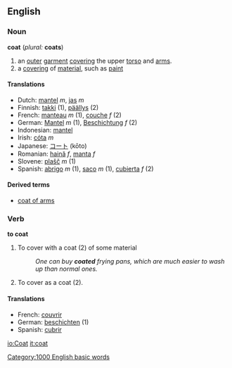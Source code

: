 ==English==
=== Noun ===
'''coat''' (''plural:'' '''coats''')
#an [[outer]] [[garment]] [[cover]]ing the upper [[torso]] and [[arms]].
#a [[covering]] of [[material]], such as [[paint]]

==== Translations====
*Dutch: [[mantel]] ''m'', [[jas]] ''m''
*Finnish: [[takki]] (1), [[päällys]] (2)
*French: [[manteau]] ''m'' (1), [[couche]] ''f'' (2)
*German: [[Mantel]] ''m'' (1), [[Beschichtung]] ''f'' (2)
*Indonesian: [[mantel]]
*Irish: [[cóta]] ''m''
*Japanese: [[コート]] (kōto)
*Romanian: [[haină]] ''f'', [[manta]] ''f''
*Slovene: [[plašč]] ''m'' (1)
* Spanish: [[abrigo]] ''m'' (1), [[saco]] ''m'' (1), [[cubierta]] ''f'' (2)

====Derived terms====
*[[coat of arms]]

=== Verb ===
'''to coat'''
#To cover with a coat (2) of some material
#:''One can buy '''coated''' frying pans, which are much easier to wash up than normal ones.''
#To cover as a coat (2).
====Translations====
*French: [[couvrir]]
*German: [[beschichten]] (1)
*Spanish: [[cubrir]]

[[Category:1000 English basic words]]

[[io:Coat]]
[[it:coat]]